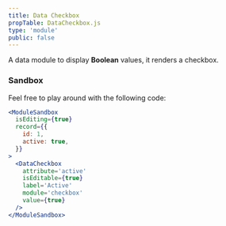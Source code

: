 ```yaml
---
title: Data Checkbox
propTable: DataCheckbox.js
type: 'module'
public: false
---
```


A data module to display **Boolean** values, it renders a checkbox.

### Sandbox

Feel free to play around with the following code:

```jsx
<ModuleSandbox
  isEditing={true}
  record={{
    id: 1,
    active: true,
  }}
>
  <DataCheckbox
    attribute='active'
    isEditable={true}
    label='Active'
    module='checkbox'
    value={true}
  />
</ModuleSandbox>
```

